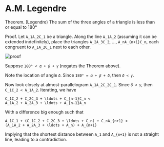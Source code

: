 A.M. Legendre
=============

Theorem. (Legendre) The sum of the three angles of a triangle is less
than or equal to 180°

Proof. Let `A_1A_2C_1` be a triangle. Along the line `A_1A_2`
(assuming it can be extended indefinitely), place the triangles
`A_2A_3C_2`, ..., `A_nA_{n+1}C_n`, each congruent to `A_1A_2C_1` next
to each other.

![proof](/gm/legendre.png)

Suppose `180° < 𝛼 + 𝛽 + 𝛾` (negates the Theorem above).

Note the location of angle `𝛿`. Since `180° = 𝛼 + 𝛽 + 𝛿`, then `𝛿 <
𝛾`.

Now look closely at almost-parallelogram `A_1A_2C_2C_1`. Since `𝛿 <
𝛾`, then `C_1C_2 < A_1A_2`. Iterating, we have

```
C_1C_2 + C_2C_3 + \ldots + C_{n-1}C_n <
A_1A_2 + A_2A_3 + \ldots + A_{n-1}A_n
```

With a difference big enough such that

```
A_1C_1 + (C_1C_2 + C_2C_3 + \ldots + C_n) + C_nA_{n+1} <
(A_1A_2 + A_2A_3 + \ldots + A_n) + A_{n+1}
```

Implying that the shortest distance between `A_1` and `A_{n+1}` is not
a straight line, leading to a contradiction.
